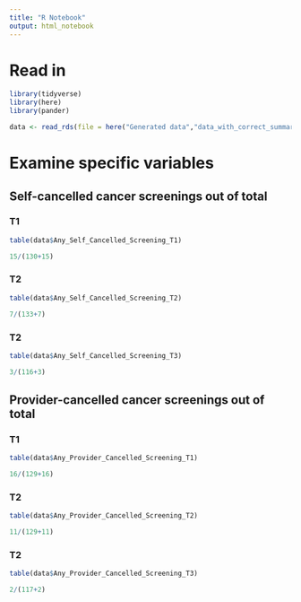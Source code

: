 ```yaml
---
title: "R Notebook"
output: html_notebook
---
```


# Read in

```r
library(tidyverse)
library(here)
library(pander)

data <- read_rds(file = here("Generated data","data_with_correct_summary_cancellation_variables.rds"))

```

# Examine specific variables

## Self-cancelled cancer screenings out of total

### T1
```r

table(data$Any_Self_Cancelled_Screening_T1)

15/(130+15)

```

### T2
```r

table(data$Any_Self_Cancelled_Screening_T2)

7/(133+7)

```

### T2
```r

table(data$Any_Self_Cancelled_Screening_T3)

3/(116+3)

```

## Provider-cancelled cancer screenings out of total

### T1
```r

table(data$Any_Provider_Cancelled_Screening_T1)

16/(129+16)

```

### T2
```r

table(data$Any_Provider_Cancelled_Screening_T2)

11/(129+11)

```

### T2
```r

table(data$Any_Provider_Cancelled_Screening_T3)

2/(117+2)

```